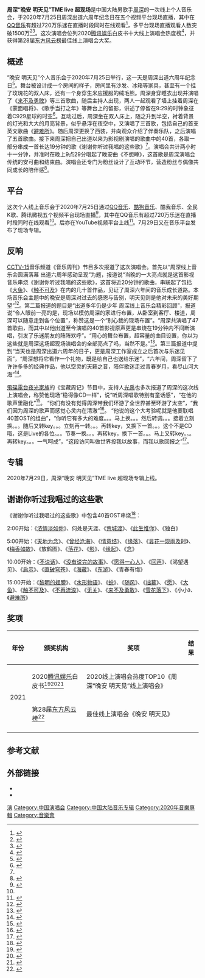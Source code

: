 {{Infobox concert
| concert_name      = 周深“晚安 明天见”TME live 超现场
| image             = File:Poster_of_Zhou_Shen's_TME_live_concert,_July_2020.jpeg
| caption           = 
| artist            = [[周深|周深]]
| type              = 线上
| date              = 2020年7月25日
| venue             =
| tour              = 
| album             = 晚安 明天见
| number_of_shows   = 
| duration          = 2:11:00
| support_act       = <!-- or | support_acts = -->
| attendance        = 1500万+
| gross             = 
| website           = 
| last_concert      = 
| this_concert      = 
| next_concert      = 
}}

{{Infobox album
| name       = 晚安 明天见
| type       = live
| artist     = 周深
| cover      =
| alt        =
| released   = {{Start date|2020|7|29}}
| format     = [[數位音樂下載|數位音樂下載]]
| recorded   =
| venue      =
| studio     =
| genre      = [[國語流行音樂|國語流行音樂]]
| length     = 
| label      = [[腾讯音乐娱乐集团|腾讯音乐娱乐集团]]
| producer   =
| reviews    =
| prev_title =
| prev_year  =
| next_title =
| next_year  =
}}

'''周深“晚安 明天见”TME live 超现场'''是中国大陆男歌手[[周深|周深]]的一次线上个人音乐会，于2020年7月25日周深出道六周年纪念日在五个视频平台现场直播，其中在[[QQ音乐|QQ音乐]]有超过720万乐迷在直播时段同时在线观看<ref name="#1">{{cite web |title=QQ音乐×TME live超现场演出，周深40首OST串烧吸引超720万乐迷！ |url=http://cn.chinadaily.com.cn/a/202007/28/WS5f1fefa3a310a859d09da9a4.html |website=中国日报中文网 |accessdate=2020-07-28 |archive-date=2022-01-18 |archive-url=https://web.archive.org/web/20220118192603/https://cn.chinadaily.com.cn/a/202007/28/WS5f1fefa3a310a859d09da9a4.html |dead-url=no }}</ref>，多平台现场直播观看人数突破1500万<ref>{{cite web |title=周深红毯 |url=https://weibo.com/3223747774/JEwds1ulf |website=微博 |publisher=芒果影音 |accessdate=2021-01-23 |minutes=0:16 }}</ref><ref name=tmelive1500>{{cite news |title=20210123周深Charlie Zhou Shen 騰訊音樂娛樂盛典/紅毯現場 |url=https://www.youtube.com/watch?v=rajIWTrv8AI |work=[[腾讯音乐娱乐盛典|腾讯音乐娱乐盛典]] |date=2021-01-23 |accessdate=2022-01-16 |archive-date=2022-04-06 |archive-url=https://web.archive.org/web/20220406094240/https://www.youtube.com/watch?v=rajIWTrv8AI |dead-url=no }}</ref>。这次演唱会位列2020[[腾讯娱乐|腾讯娱乐]]白皮书十大线上演唱会热度榜<ref>{{cite web |title=#周深年度最受欢迎歌手# (0:16) |url=https://weibo.com/6371852024/JCxqOccGR |website=微博 |publisher=微博直播台 |accessdate=2021-01-10 |archive-date=2022-04-11 |archive-url=https://web.archive.org/web/20220411213932/https://weibo.com/6371852024/JCxqOccGR |dead-url=no }}</ref>，并获得第28届[[东方风云榜|东方风云榜]]最佳线上演唱会大奖。

== 概述 ==
“晚安 明天见”个人音乐会于2020年7月25日举行，这一天是周深出道六周年纪念日<ref name="bjd.com.cn">{{cite web |title=周深举办线上演唱会：谢谢你听过我唱的这些歌 |url=https://ie.bjd.com.cn/5b165687a010550e5ddc0e6a/contentApp/5b21d73be4b02439500383f1/AP5f1c37fce4b04b10edbaae3b.html |website=北京日报网 |accessdate=2020-07-25 |archive-date=2022-01-18 |archive-url=https://web.archive.org/web/20220118182451/https://ie.bjd.com.cn/5b165687a010550e5ddc0e6a/contentApp/5b21d73be4b02439500383f1/AP5f1c37fce4b04b10edbaae3b.html |dead-url=no }}</ref>。舞台被设计成一个房间的样子，房间里有沙发、冰箱等家具，甚至有一个挂了玫瑰花的双人床，还有一个身穿生米应援服的绒毛熊。周深身穿睡衣出现并演唱了《[[来不及勇敢|来不及勇敢]]》等三首歌曲，随后主持人出现，两人一起观看了墙上挂着周深在《蒙面唱将》、《歌手当打之年》等舞台上的留影，讲述了停留在9:29的时钟象征着C929星球的时空<ref>{{cite web |title=周深线上音乐会酷狗独家放送，六周年特别纪念感动呈现 |url=http://yue.ifeng.com/c/7yS4oL62LAG |website=凤凰网音乐 |accessdate=2020-07-27}}</ref>。互动过后，周深坐在双人床上，随之升到半空，衬着背景的灯光和大大的月亮背景，似乎悬浮在夜空中，又演唱了三首歌，包括自己的首支英文歌曲《[[避难所_(歌曲)|避难所]]》。随后周深更换了西装，并向观众介绍了伴奏乐队，之后演唱了五首歌曲。接下来周深把自己出道以来为影视剧演唱的歌曲中的40首，各取一部分串成一首长达19分钟的歌《谢谢你听过我唱的这些歌》<ref name="bjd.com.cn"/>。演唱会共计两小时十一分钟，并准时在晚上9点29分唱起了晚安曲《不想睡》，这首歌是周深演唱会传统的安可曲和结束曲。演唱会还专门为粉丝设计了互动环节，营造粉丝与偶像共同成长的陪伴感<ref>{{cite web |title=腾讯音乐TME live举办周深线上音乐会，出道6周年在线感恩粉丝 |url=https://tech.sina.com.cn/roll/2020-08-03/doc-iivhvpwx8988718.shtml |website=新浪科技 |publisher=经理人 |accessdate=2020-08-03 |archive-date=2020-08-06 |archive-url=https://web.archive.org/web/20200806130511/https://tech.sina.com.cn/roll/2020-08-03/doc-iivhvpwx8988718.shtml |dead-url=no }}</ref>。

== 平台 ==
这次个人线上音乐会于2020年7月25日通过[[QQ音乐|QQ音乐]]、[[酷狗音乐|酷狗音乐]]、酷我音乐、全民K歌、腾讯微视五个视频平台现场直播<ref>{{cite web |title=#周深线上音乐会# 那些《来不及勇敢》的夜晚 |url=https://m.weibo.cn/status/4530667620409026 |website=TMElive官方微博 |accessdate=2020-07-25}}</ref>，其中在QQ音乐有超过720万乐迷在直播时段同时在线观看<ref name="#1"/>。后亦在YouTube视频平台上线<ref>{{cite web |title=周深“晚安 明天见”全程：“深”式天籁现场好歌连唱不停歇 六周年出道纪念日粉丝惊喜惹哭C929星球小王子 TME LIVE 200725 腾讯音乐TME 2020音乐流行 |url=https://www.youtube.com/watch?v=0TfYACZrDto |website=YouTube |publisher=腾讯音乐娱乐频道 Tencent Music Entertainment Channel |accessdate=2020-07-25 |archive-date=2020-09-02 |archive-url=https://web.archive.org/web/20200902224906/https://www.youtube.com/watch?v=0TfYACZrDto |dead-url=no }}</ref>。7月29日又在音乐平台发布了现场专辑。

== 反响 ==
[[CCTV-15|CCTV-15]]音乐频道《音乐周刊》节目多次报道了这次演唱会。首先以“周深线上音乐会圆满落幕 出道六周年感动呈现”为题，报道说“当晚的一大亮点就是这首影视音乐串烧《谢谢你听过我唱的这些歌》，这首将近20分钟的歌曲，串联起了包括《[[大鱼_(歌曲)|大鱼]]》、《[[触不可及_(周深歌曲)|触不可及]]》在内的几十首作品，见证了周深六年间的音乐成长道路。本场音乐会主题中的晚安是周深对过去的感恩与告别，明天见则是他对未来的美好期望”<ref>{{cite web |title=[音乐周刊]周深线上音乐会圆满落幕 出道六周年感动呈现 |url=https://tv.cctv.com/2020/08/18/VIDEPKuQlchtgIelkfIcHzJN200818.shtml |website=cctv官网 |accessdate=2020-08-18}}</ref>。第二篇报道的题目是“出道多年仍是少年 周深线上音乐会精彩回顾”，报道说“令人眼前一亮的是，现场以模仿周深的家进行布置，从卧室到客厅、楼道，周深可以随意走到各个位置”，称赞这是一个“别心裁的现场布置”。“周深共演唱了47首歌曲，而其中以他出道至今演唱的40首影视原声更是串烧在19分钟内不间断演唱，引发了乐迷朋友的阵阵欢呼”。“用心的舞台布置，超容量的曲目设置，你以为这些就是周深这场超现场演唱会的全部亮点了吗，当然不是。”<ref>{{cite web |title=[音乐周刊]出道多年仍是少年 周深线上音乐会精彩回顾 |url=https://tv.cctv.com/2020/08/18/VIDEvhDApbxb7mVSsxSPMaO7200818.shtml |website=cctv官网 |accessdate=2020-08-18}}</ref>。第三篇报道中提到“当天也是周深出道六周年的日子，更是周深工作室成立之后首次与乐迷见面”，“周深想将它看作一个礼物，既是给自己也送给乐迷”，“六年间，周深留下了许许多多的经典作品，他以空灵的天籁之音，陪伴歌迷走过青春岁月，看尽山河大海”<ref>{{cite web |title=[音乐周刊]出道多年仍是少年 周深线上音乐会精彩回顾 |url=https://tv.cctv.com/2020/09/01/VIDEXmuuo4Pk3MxdO0NBzN5h200901.shtml |website=cctv官网 |accessdate=2020-09-01 |archive-date=2021-11-27 |archive-url=https://web.archive.org/web/20211127211130/https://tv.cctv.com/2020/09/01/VIDEXmuuo4Pk3MxdO0NBzN5h200901.shtml |dead-url=no }}</ref>。

[[飛碟電台|飛碟電台]][[夜光家族|夜光家族]]的《宝藏周记》节目中，支持人[[光禹|光禹]]也多次报道了周深的这次线上演唱会，称赞他现场“稳得像CD一样”，说“听周深唱歌特别有童话感”，“在他的歌声里融化”<ref>{{Cite episode |title=第4期 |episodelink= |series=宝藏周记 |serieslink= |credits=光禹 |network=飞碟电台 |station=夜光家族 |date=2020-07-30 |season= |seriesno= |number= |minutes= |quote= |language=}}</ref>。
<!--<ref>{{cite web |title=【周深2020.07.30 飞碟电台·夜光家族《宝藏周记》第4期】_重播完整版 |url=https://weibo.com/6466290670/JdEPQDi73 |website=周深资讯站的微博 |publisher=飞碟电台 |accessdate=2020-07-31}}</ref>
-->
“你们有没有觉得周深带我们环游了全世界甚至环游了太空”，“我们因为周深的歌声而感觉心灵内在清澈”<ref>{{Cite episode |title=第5期 |episodelink= |series=宝藏周记 |serieslink= |credits=光禹 |network=飞碟电台 |station=夜光家族 |date=2020-08-06 |season= |seriesno= |number= |minutes= |quote= |language=}}</ref>。
<!--<ref>{{cite web |title=【周深丨2020.08.06 飞碟电台·夜光家族丨《宝藏周记》第5期】_重播完整版 |url=https://weibo.com/6466290670/JeLZW1pD3 |website=周深资讯站的微博 |publisher=飞碟电台 |accessdate=2020-08-07}}</ref>
-->
“他说的这个大考验呢就是他要联唱40首OST的组曲”，“你听它有多大的难度。。。马上换。。。然后转调。。。接着立刻换。。。随后又转key。。。立刻再一转。。。再转key，又换下一首。。。这个不是CD哦，这是Live的各位。。。节奏一换。。。再转key，换下一首。。。马上又转key。。。再转key。。。一气呵成”，“这段访问叫做世界投我以故事，而我以歌回报之”<ref>{{Cite episode |title=第6期 |episodelink= |series=宝藏周记 |serieslink= |credits=光禹 |network=飞碟电台 |station=夜光家族 |date=2020-08-13 |season= |seriesno= |number= |minutes= |quote= |language=}}</ref>。
<!--<ref>{{cite web |title=【周深丨2020.08.13 飞碟电台·夜光家族丨《宝藏周记》第6期】_重播完整版 |url=https://weibo.com/6466290670/JfWtevX97 |website=周深资讯站的微博 |publisher=飞碟电台 |accessdate=2020-08-15}}</ref>
-->

==专辑==
2020年7月29日，周深“晚安 明天见”TME live 超现场专辑上线。
{{Tracklist
| headline = 周深“晚安 明天见”TME live 超现场
| extra_column  = 
| total_length = 

| all_writing = 
| all_music = 
| all_lyrics = 
| all_arranger = 
| all_producer = 
| all_note = 

| title_width   = 
| writing_width = 
| music_width   = 
| lyrics_width  =  
| arranger_width  =  
| producer_width  =  
| extra_width   = 

| title1 = [[来不及勇敢|来不及勇敢]]（Live）
| note1 = 
| longnote1 = 
| music1 = [[钱雷_(作曲家)|钱雷]]
| lyrics1 = 樊帆/金灿灿
| arranger1 = 
| producer1 = 
| extra1 = 
| length1 = 4:10

| title2 = [[雪花落下|雪花落下]]（Live）
| note2 = 
| longnote2 = 
| music2 = [[萨顶顶|萨顶顶]]
| lyrics2 = 陈嬛
| arranger2 = 
| producer2 = 
| extra2 = 
| length2 = 3:46

| title3 = [[曾经沧海|曾经沧海]]（Live）
| note3 = 
| longnote3 = 
| music3 = 田昌晔
| lyrics3 = 杨哲
| arranger3 = 
| producer3 = 
| extra3 = 
| length3 = 3:41

| title4 = [[随风|随风]]（Live）
| note4 = 
| longnote4 = 
| music4 = Léa (任雅静)/ Bryan（孙伟）
| lyrics4 = 余庆/Léa (任雅静)
| arranger4 = 
| producer4 = 
| extra4 = 
| length4 = 3:45

| title5 = [[大鱼_(歌曲)|大鱼]]（Live）
| note5 = 
| longnote5 = 
| music5 = 钱雷
| lyrics5 = [[尹约_(作词人)|尹约]]
| arranger5 = 
| producer5 = 
| extra5 = 
| length5 = 4:48

| title6 = [[避难所_(歌曲)|避难所]]（Live）
| note6 = 
| longnote6 = 
| music6 = 杨炅翰
| lyrics6 = 卡卡
| arranger6 = 
| producer6 = 
| extra6 = 
| length6 = 3:21

| title7 = [[愿_(周深歌曲)|愿]]（Live）
| note7 = 
| longnote7 = 
| music7 = 崔博
| lyrics7 = 田丁
| arranger7 = 
| producer7 = 
| extra7 = 
| length7 = 4:31

| title8 = [[梅香如故|梅香如故]]（Live）
| note8 = 
| longnote8 = 
| music8 = 陈诗牧/吕景亚
| lyrics8 = 陈诗牧/吕景亚
| arranger8 = 
| producer8 = 
| extra8 = 
| length8 = 4:06

| title9 = [[影_(周深歌曲)|影]]（Live）
| note9 = 
| longnote9 = 
| music9 = 董冬冬
| lyrics9 = 陈曦
| arranger9 = 
| producer9 = 
| extra9 = 
| length9 = 4:09

| title10 = [[海藏_(歌曲)|海藏]]（Live）
| note10 = 
| longnote10 = 
| music10 = 苟音
| lyrics10 = 刘恩汛
| arranger10 = 
| producer10 = 
| extra10 = 
| length10 = 4:56

| title11 = [[触不可及_(周深歌曲)|触不可及]]（Live）
| note11 = 
| longnote11 = 
| music11 = 崔克檐
| lyrics11 = 祁辛
| arranger11 = 
| producer11 = 
| extra11 = 
| length11 = 3:44

| title12 = 谢谢你听过我唱的这些歌（Live）
| note12 = 
| longnote12 = 
| music12 = 
| lyrics12 = 
| arranger12 = 
| producer12 = 
| extra12 = 
| length12 = 18:56

| title13 = 不想睡（Live）
| note13 = 
| longnote13 = 
| music13 = 宫泽和史
| lyrics13 = 宫泽和史
| arranger13 = 
| producer13 = 
| extra13 = 
| length13 = 5:40
}}

==谢谢你听过我唱过的这些歌==
《谢谢你听过我唱过的这些歌》中包含40首OST串烧<ref>{{cite news |title=【纯享】周深最齐全OST现场版！《谢谢你听过我唱过的这些歌》19分钟串烧40首影视金曲从《大鱼》《缘起》唱到《避难所》《缘落》  晚安 明天见 LIVE  腾讯音乐TME 2020音乐流行 |url=https://www.youtube.com/watch?v=bmksLog9vGQ |work=腾讯音乐娱乐频道 Tencent Music Entertainment Channel |date=2020-07-25 |accessdate=2021-11-29 |archive-date=2021-11-29 |archive-url=https://web.archive.org/web/20211129111042/https://www.youtube.com/watch?v=bmksLog9vGQ |dead-url=no }}</ref>：

2:00开始：《[[浓情淡如你|浓情淡如你]]》、何处是天涯、《[[荒城渡|荒城渡]]》、《[[此生惟你|此生惟你]]》、《独白》

5:00开始：《[[天地为念|天地为念]]》、《[[曾经沧海|曾经沧海]]》、《[[情意结_(歌曲)|情意结]]》、《[[缘落|缘落]]》、《[[昙花一现雨及时|昙花一现雨及时]]》、《[[梅香如故|梅香如故]]》、《放鹤图》、《[[落花|落花]]》、《[[影_(周深歌曲)|影]]》、《[[缘起_(歌曲)|缘起]]》、《[[念_(歌曲)|念]]》

10:00开始：《[[不说话|不说话]]》、《[[没有说完的故事|没有说完的故事]]》、《[[愿得一心人|愿得一心人]]》、《[[回声_(歌曲)|回声]]》、《渴望遇见》、《[[启示_(歌曲)|启示]]》、《[[直破穹苍|直破穹苍]]》、《[[海藏_(歌曲)|海藏]]》、《[[东游_(歌曲)|东游]]》、《青春有悔》

15:00开始：《[[黎明的翅膀|黎明的翅膀]]》、《[[水形物语_(歌曲)|水形物语]]》、《[[蜕|蜕]]》、《[[随风|随风]]》、《[[拙慕|拙慕]]》、《[[愿_(周深歌曲)|愿]]》、《[[大鱼_(歌曲)|大鱼]]》、《[[触不可及_(歌曲)|触不可及]]》、《[[不再流浪|不再流浪]]》、《[[无关|无关]]》、《[[来不及勇敢|来不及勇敢]]》、《[[雪花落下|雪花落下]]》、《小小》、《[[避难所_(歌曲)|避难所]]》

==奖项==
{| class="wikitable sortable"
|-
!年份
!颁奖机构
!奖项
!结果
|-
|rowspan="2"|2021
|2020[[腾讯娱乐|腾讯娱乐]]白皮书<ref>{{cite web |title=2020腾讯娱乐白皮书 |url=https://mat1.gtimg.com/qqcdn/xw/whitePaper/20210110.pdf |publisher=腾讯娱乐 |accessdate=2021-01-10 |archive-date=2021-01-12 |archive-url=https://web.archive.org/web/20210112103657/https://mat1.gtimg.com/qqcdn/xw/whitePaper/20210110.pdf |dead-url=no }}</ref><ref>{{cite web |title=【1月10日】 |url=https://weibo.com/7368369618/JCyqM89wJ |website=微博 |publisher=周深数据播报站 |accessdate=2021-01-10}}</ref><ref>{{cite web |title=周深 2020腾讯娱乐白皮书“年度最受欢迎歌手” |url=https://zx.sina.cn/entactivity/zhoushen/2021-01-11/detail-iiznezxt1759097.d.html |website=新浪视频 |accessdate=2021-01-11 |minutes=00:16}}</ref>
|2020线上演唱会热度TOP10《周深“晚安 明天见”线上演唱会》
|{{won}}
|-
|第28届[[东方风云榜|东方风云榜]]<ref>{{cite news |title=格乐利雅•第28届#东方风云榜#棒！音乐盛典 |url=https://weibo.com/1738376280/L1WBEtH9w |work=动感101 |date=2021-11-17 |accessdate=2021-11-17 |archive-date=2021-11-17 |archive-url=https://web.archive.org/web/20211117135550/https://weibo.com/1738376280/L1WBEtH9w |dead-url=no }}</ref>
|最佳线上演唱会《晚安 明天见》
|{{won}}
|-
|}

==参考文献==
{{Reflist|25em}}

==外部链接==
*{{youtube|0TfYACZrDto|演唱会全程视频}}
*{{youtube|bmksLog9vGQ|《谢谢你听过我唱的这些歌》40首OST串烧}}

{{周深}}

[[Category:周深|演]]
[[Category:中国演唱会|Category:中国演唱会]]
[[Category:中国大陆音乐专辑|Category:中国大陆音乐专辑]]
[[Category:2020年音樂專輯|Category:2020年音樂專輯]]
[[Category:音樂會|Category:音樂會]]